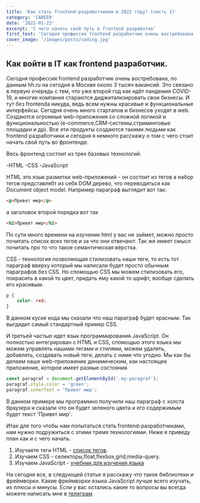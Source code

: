 ```yaml
---
title: 'Как стать frontend-разработчиком в 2022 году? (часть 1)'
category: 'CAREER'
date: '2022-01-23'
excerpt: 'С чего начать свой путь в frontend разработке'
first_text: 'Сегодня профессия frontend разработчик очень востребована, по данным hh.ru на сегодня в Москве около 3 тысяч вакансий. Это связано в первую очередь с тем, что уже второй год как идёт пандемия COVID-19, и многие компания стараются диджитализировать свои бизнесы.'
cover_image: '/images/posts/coding.jpg'
---
```


## Как войти в IT как frontend разработчик.

Сегодня профессия frontend разработчик очень востребована, по данным hh.ru на сегодня в Москве около 3 тысяч вакансий.
Это связано в первую очередь с тем, что уже второй год как идёт пандемия COVID-19, и многие компания стараются диджитализировать свои бизнесы.
И тут без frontenda никуда, ведь всем нужны красивые и функциональные интерфейсы. Сегодня очень много стартапов и бизнесов уходят в web. Создаются огромные web-приложения со сложной логикой и функциональностью (e-commerce,CRM-системы,стриминговые площадки и др). Все эти продукты создаются такими людьми как frontend разработчики и сегодня я немного расскажу о том с чего стоит начать свой путь во фронтенде.

Весь фронтенд состоит из трех базовых технологий.

-HTML
-CSS
-JavaScript

HTML это язык разметки web-приложений - он состоит из тегов а набор тегов представлябт из себя DOM дерево, что переводиться как Document object model.
Например параграф выглядит вот так:

```html
<p>Привет мир</p>
```
а заголовок второй порядка вот так

```html
<h2>Привет мир</h2>
```
По сути много времени на изучение html у вас не займет, можно просто почитать список всех тегов и за что они отвечают. Так же имеет смысл почитать про то что такое семантическая вёрстка.

CSS - технология позволяющая стилизовать наши теги, то есть тот параграф вверху который мы написали будет просто обычным параграфов без CSS. Но спомощью CSS мы можем стилизовать его, покрасить в какой то цвет, придать ему какой то шрифт, вообще сделать его красивым.

```css
p {
    color: red;
}
```
В данном куске кода мы сказали что наш параграф будет красным. Так выгдядит самый стандартный пример CSS.

И третьей частью идет язык программирования JavaScript. Он полностью интегрирован с HTML и CSS, спомощью этого языка мы можем управлять нашими тегами и стилями, можем удалять, добавлять, создавать новый теги, делать с ними что угодно. Мы как бы делаем наше web-приложение динамическим, как настоящее приложение, которое имеет разные состояния.

```javascript
const paragraf = document.getElementById('.my-paragraf');
paragraf.style.color = 'green';
paragraf.innerText = 'Привет мир';
```
В данном примере мы программно получили наш параграф с холста браузера и сказали что он будет зеленого цвета и его содержимым будет текст 'Привет мир'.

Итак для того чтобы нам попытаться стать frontend-разработчиками, нам нужно подружиться с этими тремя технологиями. Ниже я приведу план как и с чего начать.

1) Изучаете теги HTML - [список тегов](https://www.w3schools.com/TAGS/default.ASP).
2) Изучаем CSS - селекторы,float,flexbox,grid,media-query.
3) Изучаем JavaScript - [учебник для изучения языка](https://learn.javascript.ru/)

На сегодня все, в следующей статье я расскажу что такое библиотеки и фреймворки. Какие фреймворки языка JavaScript лучше всего изучать, их плюсы и минусы.
Если у вас остались какие то вопросы вы всегда можете написать мне в [телеграм](https://t.me/stevenPav)

